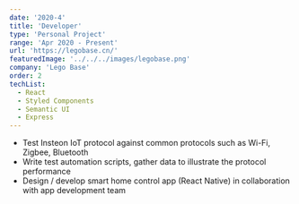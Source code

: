 ```yaml
---
date: '2020-4'
title: 'Developer'
type: 'Personal Project'
range: 'Apr 2020 - Present'
url: 'https://legobase.cn/'
featuredImage: '../../../images/legobase.png'
company: 'Lego Base'
order: 2
techList:
  - React
  - Styled Components
  - Semantic UI
  - Express
---
```


- Test Insteon IoT protocol against common protocols such as Wi-Fi, Zigbee, Bluetooth
- Write test automation scripts, gather data to illustrate the protocol performance
- Design / develop smart home control app (React Native) in collaboration with app development team
